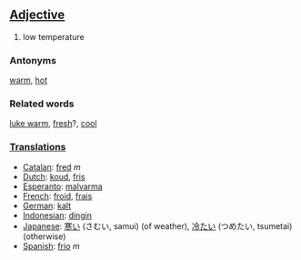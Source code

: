==[[Adjective]]==
#low temperature

===Antonyms===

[[warm]], [[hot]]

===Related words===

[[luke warm]], [[fresh]]?, [[cool]]

===[[Translation]]s===
*[[Catalan]]: [[fred]] ''m''
*[[Dutch]]: [[koud]], [[fris]]
*[[Esperanto]]: [[malvarma]]
*[[French]]: [[froid]], [[frais]]
*[[German]]: [[kalt]]
*[[Indonesian]]: [[dingin]]
*[[Japanese]]: [[寒い]] (さむい, samui) (of weather), [[冷たい]] (つめたい, tsumetai) (otherwise)
*[[Spanish]]: [[frio]] ''m''